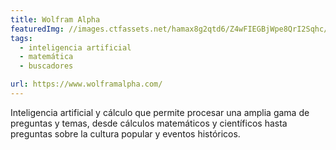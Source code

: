 ```yaml
---
title: Wolfram Alpha
featuredImg: //images.ctfassets.net/hamax8g2qtd6/Z4wFIEGBjWpe8QrI2Sqhc/5b27cf157be9ebeeaf4e1410add8c1f7/wolframalpha.jpg
tags:
  - inteligencia artificial
  - matemática
  - buscadores

url: https://www.wolframalpha.com/
---
```


Inteligencia artificial y cálculo que permite procesar una amplia gama de preguntas y temas, desde cálculos matemáticos y científicos hasta preguntas sobre la cultura popular y eventos históricos.
